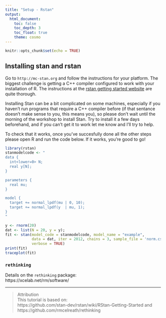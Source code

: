 ```yaml
---
title: "Setup - Rstan"
output: 
  html_document: 
    toc: false
    toc_depth: 3
    toc_float: true
    theme: cosmo
---
```


```r
knitr::opts_chunk$set(echo = TRUE)
```

## Installing stan and rstan

Go to ``http://mc-stan.org`` and follow the instructions for your platform. The biggest challenge is getting a C++ compiler configured to work with your installation of R. The instructions at the [rstan getting started website](https://github.com/stan-dev/rstan/wiki/RStan-Getting-Started) are quite thorough. 

Installing Stan can be a bit complicated on some machines, especially if you haven't run programs that require a C++ compiler before (if that sentance doesn't make sense to you, this means you), so please don't wait until the morning of the workshop to install Stan. Try to install it a few days beforehand, and if you can't get it to work let me know and I'll try to help. 

To check that it works, once you've succesfully done all the other steps please open R and run the code below. If it works, you're good to go!

```r
library(rstan)
stanmodelcode <- "
data {
  int<lower=0> N;
  real y[N];
} 

parameters {
  real mu;
} 

model {
  target += normal_lpdf(mu | 0, 10);
  target += normal_lpdf(y  | mu, 1);
} 
"

y <- rnorm(20) 
dat <- list(N = 20, y = y); 
fit <- stan(model_code = stanmodelcode, model_name = "example", 
            data = dat, iter = 2012, chains = 3, sample_file = 'norm.csv',
            verbose = TRUE) 
print(fit)
traceplot(fit)

```

### `rethinking`

Details on the `rethinking` package:  
https://xcelab.net/rm/software/

***

> Attribution  
This tutorial is based on:  
https://github.com/stan-dev/rstan/wiki/RStan-Getting-Started and      https://github.com/rmcelreath/rethinking


